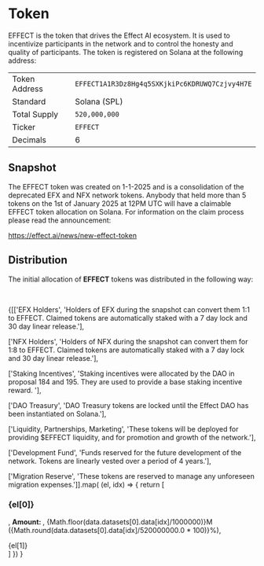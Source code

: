 
# Token

EFFECT is the token that drives the Effect AI ecosystem. It is used to
incentivize participants in the network and to control the honesty and
quality of participants. The token is registered on Solana at the
following address:

|               |                                                |
|---------------|------------------------------------------------|
| Token Address | `EFFECT1A1R3Dz8Hg4q5SXKjkiPc6KDRUWQ7Czjvy4H7E` |
| Standard      | Solana (SPL)                                   |
| Total Supply  | `520,000,000`                                  |
| Ticker        | `EFFECT`                                       |
| Decimals      | 6                                              |

## Snapshot

The EFFECT token was created on 1-1-2025 and is a consolidation of the
deprecated EFX and NFX network tokens. Anybody that held more than 5
tokens on the 1st of January 2025 at 12PM UTC will have a claimable
EFFECT token allocation on Solana. For information on the claim process please
read the announcement:

https://effect.ai/news/new-effect-token

## Distribution
The initial allocation of **EFFECT** tokens was distributed in the
following way:

<div style={{margin: "0 auto", maxWidth: "450px"}}>
  <TokenDistributionPieChart />
  <br/>
</div>

<div>

{[['EFX Holders',
   'Holders of EFX during the snapshot can convert them 1:1 to EFFECT. Claimed tokens are automatically staked with a 7 day lock and 30 day linear release.'],

  ['NFX Holders',
   'Holders of NFX during the snapshot can convert them for 1:8 to EFFECT. Claimed tokens are automatically staked with a 7 day lock and 30 day linear release.'],

  ['Staking Incentives',
   'Staking incentives were allocated by the DAO in proposal 184 and 195. They are used to provide a base staking incentive reward. '],

  ['DAO Treasury',
   'DAO Treasury tokens are locked until the Effect DAO has been instantiated on Solana.'],

  ['Liquidity, Partnerships, Marketing',
   'These tokens will be deployed for providing $EFFECT liquidity, and for promotion and growth of the network.'],

  ['Development Fund',
   'Funds reserved for the future development of the network. Tokens are linearly vested over a period of 4 years.'],

  ['Migration Reserve',
   'These tokens are reserved to manage any unforeseen migration expenses.']].map(
(el, idx) => {
  return [<h3 class="vocs_H3 vocs_Heading">{el[0]}</h3>,
  <strong class="vocs_Strong">Amount: </strong>,
  <span> {Math.floor(data.datasets[0].data[idx]/1000000)}M ({Math.round(data.datasets[0].data[idx]/520000000.0 * 100)}%)</span>,
  <div>{el[1]}</div>]
  })
}
</div>

